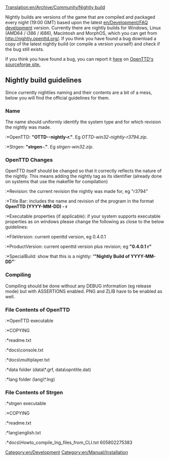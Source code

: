 [[Translation:en/Archive/Community/Nightly build]]
[[Category:en/Development]]
[[Category:en/Manual/Installation]]

Nightly builds are versions of the game that are compiled and packaged every night (19:00 GMT) based upon the latest [[en/Development/FAQ development]] version. Currently there are nightly builds for Windows, Linux (AMD64 / i386 / i686), Macintosh and MorphOS, which you can get from http://nightly.openttd.org/. If you think you have found a bug download a copy of the latest nightly build (or compile a version yourself) and check if the bug still exists.

If you think you have found a bug, you can report it [http://sourceforge.net/tracker/?group_id=103924&atid=636365 here] on [http://sourceforge.net/projects/openttd/ OpenTTD's sourceforge site.]

==Nightly build guidelines==
Since currently nightlies naming and their contents are a bit of a mess, below you will find the official guidelines for them.

===Name===
The name should uniformly identify the system type and for which revision the nightly was made.
:*OpenTTD: '''"OTTD-<system>-nightly-r<revision>.<extension>"'''. Eg ''OTTD-win32-nightly-r3794.zip''.
:*Strgen: '''"strgen-<system>.<extension>"'''. Eg ''strgen-win32.zip''.

===OpenTTD Changes===
OpenTTD itself should be changed so that it correctly reflects the nature of the nightly. This means adding the nightly tag as its identifier (already done on systems that use the makefile for compilation)
:*Revision: the current revision the nightly was made for, eg "r3794"
:*Title Bar: includes the name and revision of the program in the format '''OpenTTD (YYYY-MM-DD) - r<revision>'''
:*Executable properties (if applicable): if your system supports executable properties as on windows please change the following as close to the below guidelines:
:*FileVersion: current openttd version, eg 0.4.0.1
:*ProductVersion: current openttd version plus revision; eg '''"0.4.0.1 r<rev>"'''
:*SpecialBuild: show that this is a nightly: ''''"Nightly Build of YYYY-MM-DD"''''

===Compiling===
Compiling should be done without any DEBUG information (eg release mode) but with ASSERTIONS enabled. PNG and ZLIB have to be enabled as well.

===File Contents of OpenTTD===
:*OpenTTD executable
:*COPYING
:*readme.txt
:*docs\console.txt
:*docs\multiplayer.txt
:*data folder (data\*.grf, data\opntitle.dat)
:*lang folder (lang\*.lng)

===File Contents of Strgen===
:*strgen executable
:*COPYING
:*readme.txt
:*lang\english.txt
:*docs\Howto_compile_lng_files_from_CLI.txt
605802275383